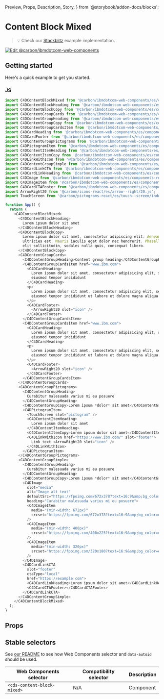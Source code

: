   Preview,
  Props,
  Description,
  Story,
} from '@storybook/addon-docs/blocks';

# Content Block Mixed

> 💡 Check our
> [Stackblitz](https://stackblitz.com/github/carbon-design-system/carbon-for-ibm-dotcom/tree/main/packages/web-components/examples/stackblitz/components-react/content-block-mixed)
> example implementation.

[![Edit @carbon/ibmdotcom-web-components](https://developer.stackblitz.com/img/open_in_stackblitz.svg)](https://stackblitz.com/github/carbon-design-system/carbon-for-ibm-dotcom/tree/main/packages/web-components/examples/codesandbox/components-react/content-block-mixed)

## Getting started

Here's a quick example to get you started.

### JS

```javascript
import C4DContentBlockMixed from '@carbon/ibmdotcom-web-components/es/components-react/content-block-mixed/content-block-mixed.js';
import C4DContentBlockHeading from '@carbon/ibmdotcom-web-components/es/components-react/content-block/content-block-heading.js';
import C4DContentBlockCopy from '@carbon/ibmdotcom-web-components/es/components-react/content-block/content-block-copy.js';
import C4DContentGroupCards from '@carbon/ibmdotcom-web-components/es/components-react/content-group-cards/content-group-cards';
import C4DContentGroupHeading from '@carbon/ibmdotcom-web-components/es/components-react/content-group/content-group-heading';
import C4DContentGroupCopy from '@carbon/ibmdotcom-web-components/es/components-react/content-group/content-group-copy';
import C4DContentGroupCardsItem from '@carbon/ibmdotcom-web-components/es/components-react/content-group-cards/content-group-cards-item';
import C4DCardHeading from '@carbon/ibmdotcom-web-components/es/components-react/card/card-heading';
import C4DCardFooter from '@carbon/ibmdotcom-web-components/es/components-react/card/card-footer';
import C4DContentGroupPictograms from '@carbon/ibmdotcom-web-components/es/components-react/content-group-pictograms/content-group-pictograms';
import C4DPictogramItem from '@carbon/ibmdotcom-web-components/es/components-react/pictogram-item/pictogram-item';
import C4DContentItemHeading from '@carbon/ibmdotcom-web-components/es/components-react/content-item/content-item-heading';
import C4DContentItemCopy from '@carbon/ibmdotcom-web-components/es/components-react/content-item/content-item-copy';
import C4DLinkWithIcon from '@carbon/ibmdotcom-web-components/es/components-react/link-with-icon/link-with-icon';
import C4DContentGroupSimple from '@carbon/ibmdotcom-web-components/es/components-react/content-group-simple/content-group-simple';
import C4DCardLinkCTA from '@carbon/ibmdotcom-web-components/es/components-react/cta/card-link-cta';
import C4DCardLinkHeading from '@carbon/ibmdotcom-web-components/es/components-react/card-link/card-link-heading';
import C4DImage from '@carbon/ibmdotcom-web-components/es/components-react/image/image';
import C4DImageItem from '@carbon/ibmdotcom-web-components/es/components-react/image/image-item';
import C4DCardCTAFooter from '@carbon/ibmdotcom-web-components/es/components-react/cta/card-cta-footer';
import ArrowRight20 from '@carbon/icons-react/es/arrow--right/20.js';
import TouchScreen from '@carbon/pictograms-react/es/touch--screen/index.js';

function App() {
  return (
    <C4DContentBlockMixed>
      <C4DContentBlockHeading>
        Lorem ipsum dolor sit amet
      </C4DContentBlockHeading>
      <C4DContentBlockCopy>
        Lorem ipsum dolor sit amet, consectetur adipiscing elit. Aenean et
        ultricies est. Mauris iaculis eget dolor nec hendrerit. Phasellus at
        elit sollicitudin, sodales nulla quis, consequat libero.
      </C4DContentBlockCopy>
      <C4DContentGroupCards>
        <C4DContentGroupHeading>Content group heading</C4DContentGroupHeading>
        <C4DContentGroupCardsItem href="www.ibm.com">
          <C4DCardHeading>
            Lorem ipsum dolor sit amet, consectetur adipisicing elit, sed do
            eiusmod tempor incididunt
          </C4DCardHeading>
          <p>
            Lorem ipsum dolor sit amet, consectetur adipiscing elit, sed do
            eiusmod tempor incididunt ut labore et dolore magna aliqua.
          </p>
          <C4DCardFooter>
            <ArrowRight20 slot="icon" />
          </C4DCardFooter>
        </C4DContentGroupCardsItem>
        <C4DContentGroupCardsItem href="www.ibm.com">
          <C4DCardHeading>
            Lorem ipsum dolor sit amet, consectetur adipisicing elit, sed do
            eiusmod tempor incididunt
          </C4DCardHeading>
          <p>
            Lorem ipsum dolor sit amet, consectetur adipiscing elit, sed do
            eiusmod tempor incididunt ut labore et dolore magna aliqua.
          </p>
          <C4DCardFooter>
            <ArrowRight20 slot="icon" />
          </C4DCardFooter>
        </C4DContentGroupCardsItem>
      </C4DContentGroupCards>
      <C4DContentGroupPictograms>
        <C4DContentGroupHeading>
          Curabitur malesuada varius mi eu posuere
        </C4DContentGroupHeading>
        <C4DContentGroupCopy>Lorem ipsum *dolor* sit amet</C4DContentGroupCopy>
        <C4DPictogramItem>
          <TouchScreen slot="pictogram" />
          <C4DContentItemHeading>
            Lorem ipsum dolor sit amet
          </C4DContentItemHeading>
          <C4DContentItemCopy>Lorem ipsum dolor sit amet</C4DContentItemCopy>
          <C4DLinkWithIcon href="https://www.ibm.com/" slot="footer">
            Link text <ArrowRight20 slot="icon" />
          </C4DLinkWithIcon>
        </C4DPictogramItem>
      </C4DContentGroupPictograms>
      <C4DContentGroupSimple>
        <C4DContentGroupHeading>
          Curabitur malesuada varius mi eu posuere
        </C4DContentGroupHeading>
        <C4DContentGroupCopy>Lorem ipsum *dolor* sit amet</C4DContentGroupCopy>
        <C4DImage
          slot="media"
          alt="Image alt text"
          defaultSrc="https://fpoimg.com/672x378?text=16:9&amp;bg_color=ee5396&amp;text_color=161616"
          heading="Curabitur malesuada varius mi eu posuere">
          <C4DImageItem
            media="(min-width: 672px)"
            srcset="https://fpoimg.com/672x378?text=16:9&amp;bg_color=ee5396&amp;text_color=161616"
          />
          <C4DImageItem
            media="(min-width: 400px)"
            srcset="https://fpoimg.com/400x225?text=16:9&amp;bg_color=ee5396&amp;text_color=161616"
          />
          <C4DImageItem
            media="(min-width: 320px)"
            srcset="https://fpoimg.com/320x180?text=16:9&amp;bg_color=ee5396&amp;text_color=161616"
          />
        </C4DImage>
        <C4DCardLinkCTA
          slot="footer"
          ctaType="local"
          href="https://example.com">
          <C4DCardLinkHeading>Lorem ipsum dolor sit amet</C4DCardLinkHeading>
          <C4DCardCTAFooter></C4DCardCTAFooter>
        </C4DCardLinkCTA>
      </C4DContentGroupSimple>
    </C4DContentBlockMixed>
  );
}
```

## Props

<Props of={PropTypesRef} />

## Stable selectors

See
[our README](https://github.com/carbon-design-system/carbon-for-ibm-dotcom/tree/main/packages/web-components#stable-selectors-for-analytics-and-integratione2e-testing-in-web-components)
to see how Web Components selector and `data-autoid` should be used.

| Web Components selector     | Compatibility selector | Description |
| --------------------------- | ---------------------- | ----------- |
| `<cds-content-block-mixed>` | N/A                    | Component   |

<Description markdown={contributing} />
